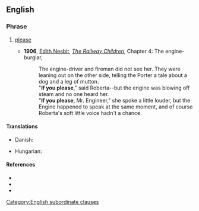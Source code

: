 ==English==

===Phrase===
{{head|en|phrase}}

# {{lb|en|dated|formal}} [[please]]
#* '''1906''', [[w:Edith Nesbit|Edith Nesbit]], ''[[s:The Railway Children/Chapter 4|The Railway Children]]'', Chapter 4: The engine-burglar,
#*: The engine-driver and fireman did not see her. They were leaning out on the other side, telling the Porter a tale about a dog and a leg of mutton.<br>
#*: "'''If you please'''," said Roberta--but the engine was blowing off steam and no one heard her.<br>
#*: "'''If you please''', Mr. Engineer," she spoke a little louder, but the Engine happened to speak at the same moment, and of course Roberta's soft little voice hadn't a chance.
====Translations====
{{trans-top|(dated, formal) please}}
* Danish: {{t|da|om du vil være så venlig}}
{{trans-mid}}
* Hungarian: {{t|hu|([[szíves]]) [[engedelmével]]/[[engedelmeddel]]}} {{q|the former is formal; the latter is informal}}
{{trans-bottom}}

====References====
* {{R:Longman}}
* {{R:MWO}}
* {{R:Collins}}

[[Category:English subordinate clauses]]